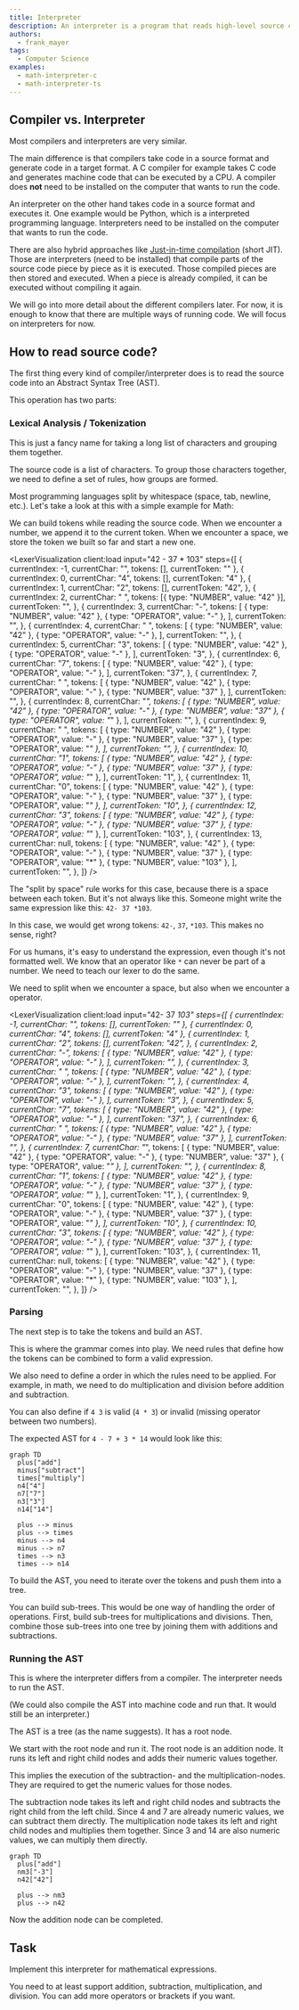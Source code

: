 ```yaml
---
title: Interpreter
description: An interpreter is a program that reads high-level source code and immediately carries out the instructions, translating and executing them step‑by‑step.
authors:
  - frank_mayer
tags:
  - Computer Science
examples:
  - math-interpreter-c
  - math-interpreter-ts
---
```


## Compiler vs. Interpreter

Most compilers and interpreters are very similar.

The main difference is that compilers take code in a source format and generate code in a target format.
A C compiler for example takes C code and generates machine code that can be executed by a CPU.
A compiler does **not** need to be installed on the computer that wants to run the code.

An interpreter on the other hand takes code in a source format and executes it.
One example would be Python, which is a interpreted programming language.
Interpreters need to be installed on the computer that wants to run the code.

There are also hybrid approaches like [Just-in-time compilation](/courses/jit) (short JIT).
Those are interpreters (need to be installed) that compile parts of the source code piece by piece as it is executed.
Those compiled pieces are then stored and executed.
When a piece is already compiled, it can be executed without compiling it again.

We will go into more detail about the different compilers later.
For now, it is enough to know that there are multiple ways of running code.
We will focus on interpreters for now.

## How to read source code?

The first thing every kind of compiler/interpreter does is to read the source code into an Abstract Syntax Tree (AST).

This operation has two parts:

### Lexical Analysis / Tokenization

This is just a fancy name for taking a long list of characters and grouping them together.

The source code is a list of characters.
To group those characters together, we need to define a set of rules, how groups are formed.

Most programming languages split by whitespace (space, tab, newline, etc.).
Let's take a look at this with a simple example for Math:


We can build tokens while reading the source code.
When we encounter a number, we append it to the current token.
When we encounter a space, we store the token we built so far and start a new one.

<LexerVisualization
	client:load
	input="42 - 37 * 103"
	steps={[
		{ currentIndex: -1, currentChar: "", tokens: [], currentToken: "" },
		{ currentIndex: 0, currentChar: "4", tokens: [], currentToken: "4" },
		{
			currentIndex: 1,
			currentChar: "2",
			tokens: [],
			currentToken: "42",
		},
		{
			currentIndex: 2,
			currentChar: " ",
			tokens: [{ type: "NUMBER", value: "42" }],
			currentToken: "",
		},
		{
			currentIndex: 3,
			currentChar: "-",
			tokens: [
				{ type: "NUMBER", value: "42" },
				{ type: "OPERATOR", value: "-" },
			],
			currentToken: "",
		},
		{
			currentIndex: 4,
			currentChar: " ",
			tokens: [
				{ type: "NUMBER", value: "42" },
				{ type: "OPERATOR", value: "-" },
			],
			currentToken: "",
		},
		{
			currentIndex: 5,
			currentChar: "3",
			tokens: [
				{ type: "NUMBER", value: "42" },
				{ type: "OPERATOR", value: "-" },
			],
			currentToken: "3",
		},
		{
			currentIndex: 6,
			currentChar: "7",
			tokens: [
				{ type: "NUMBER", value: "42" },
				{ type: "OPERATOR", value: "-" },
			],
			currentToken: "37",
		},
		{
			currentIndex: 7,
			currentChar: " ",
			tokens: [
				{ type: "NUMBER", value: "42" },
				{ type: "OPERATOR", value: "-" },
				{ type: "NUMBER", value: "37" },
			],
			currentToken: "",
		},
		{
			currentIndex: 8,
			currentChar: "*",
			tokens: [
				{ type: "NUMBER", value: "42" },
				{ type: "OPERATOR", value: "-" },
				{ type: "NUMBER", value: "37" },
				{ type: "OPERATOR", value: "*" },
			],
			currentToken: "",
		},
		{
			currentIndex: 9,
			currentChar: " ",
			tokens: [
				{ type: "NUMBER", value: "42" },
				{ type: "OPERATOR", value: "-" },
				{ type: "NUMBER", value: "37" },
				{ type: "OPERATOR", value: "*" },
			],
			currentToken: "",
		},
		{
			currentIndex: 10,
			currentChar: "1",
			tokens: [
				{ type: "NUMBER", value: "42" },
				{ type: "OPERATOR", value: "-" },
				{ type: "NUMBER", value: "37" },
				{ type: "OPERATOR", value: "*" },
			],
			currentToken: "1",
		},
		{
			currentIndex: 11,
			currentChar: "0",
			tokens: [
				{ type: "NUMBER", value: "42" },
				{ type: "OPERATOR", value: "-" },
				{ type: "NUMBER", value: "37" },
				{ type: "OPERATOR", value: "*" },
			],
			currentToken: "10",
		},
		{
			currentIndex: 12,
			currentChar: "3",
			tokens: [
				{ type: "NUMBER", value: "42" },
				{ type: "OPERATOR", value: "-" },
				{ type: "NUMBER", value: "37" },
				{ type: "OPERATOR", value: "*" },
			],
			currentToken: "103",
		},
		{
			currentIndex: 13,
			currentChar: null,
			tokens: [
				{ type: "NUMBER", value: "42" },
				{ type: "OPERATOR", value: "-" },
				{ type: "NUMBER", value: "37" },
				{ type: "OPERATOR", value: "*" },
				{ type: "NUMBER", value: "103" },
			],
			currentToken: "",
		},
	]}
/>

The "split by space" rule works for this case, because there is a space between each token.
But it's not always like this.
Someone might write the same expression like this: `42- 37 *103`.

In this case, we would get wrong tokens: `42-`, `37`, `*103`.
This makes no sense, right?

For us humans, it's easy to understand the expression, even though it's not formatted well.
We know that an operator like `*` can never be part of a number.
We need to teach our lexer to do the same.

We need to split when we encounter a space, but also when we encounter a operator.

<LexerVisualization
	client:load
	input="42- 37 *103"
	steps={[
		{ currentIndex: -1, currentChar: "", tokens: [], currentToken: "" },
		{ currentIndex: 0, currentChar: "4", tokens: [], currentToken: "4" },
		{
			currentIndex: 1,
			currentChar: "2",
			tokens: [],
			currentToken: "42",
		},
		{
			currentIndex: 2,
			currentChar: "-",
			tokens: [
				{ type: "NUMBER", value: "42" },
				{ type: "OPERATOR", value: "-" },
			],
			currentToken: "",
		},
		{
			currentIndex: 3,
			currentChar: " ",
			tokens: [
				{ type: "NUMBER", value: "42" },
				{ type: "OPERATOR", value: "-" },
			],
			currentToken: "",
		},
		{
			currentIndex: 4,
			currentChar: "3",
			tokens: [
				{ type: "NUMBER", value: "42" },
				{ type: "OPERATOR", value: "-" },
			],
			currentToken: "3",
		},
		{
			currentIndex: 5,
			currentChar: "7",
			tokens: [
				{ type: "NUMBER", value: "42" },
				{ type: "OPERATOR", value: "-" },
			],
			currentToken: "37",
		},
		{
			currentIndex: 6,
			currentChar: " ",
			tokens: [
				{ type: "NUMBER", value: "42" },
				{ type: "OPERATOR", value: "-" },
				{ type: "NUMBER", value: "37" },
			],
			currentToken: "",
		},
		{
			currentIndex: 7,
			currentChar: "*",
			tokens: [
				{ type: "NUMBER", value: "42" },
				{ type: "OPERATOR", value: "-" },
				{ type: "NUMBER", value: "37" },
				{ type: "OPERATOR", value: "*" },
			],
			currentToken: "",
		},
		{
			currentIndex: 8,
			currentChar: "1",
			tokens: [
				{ type: "NUMBER", value: "42" },
				{ type: "OPERATOR", value: "-" },
				{ type: "NUMBER", value: "37" },
				{ type: "OPERATOR", value: "*" },
			],
			currentToken: "1",
		},
		{
			currentIndex: 9,
			currentChar: "0",
			tokens: [
				{ type: "NUMBER", value: "42" },
				{ type: "OPERATOR", value: "-" },
				{ type: "NUMBER", value: "37" },
				{ type: "OPERATOR", value: "*" },
			],
			currentToken: "10",
		},
		{
			currentIndex: 10,
			currentChar: "3",
			tokens: [
				{ type: "NUMBER", value: "42" },
				{ type: "OPERATOR", value: "-" },
				{ type: "NUMBER", value: "37" },
				{ type: "OPERATOR", value: "*" },
			],
			currentToken: "103",
		},
		{
			currentIndex: 11,
			currentChar: null,
			tokens: [
				{ type: "NUMBER", value: "42" },
				{ type: "OPERATOR", value: "-" },
				{ type: "NUMBER", value: "37" },
				{ type: "OPERATOR", value: "*" },
				{ type: "NUMBER", value: "103" },
			],
			currentToken: "",
		},
	]}
/>

### Parsing

The next step is to take the tokens and build an AST.

This is where the grammar comes into play.
We need rules that define how the tokens can be combined to form a valid expression.

We also need to define a order in which the rules need to be applied.
For example, in math, we need to do multiplication and division before addition and subtraction.

You can also define if `4 3` is valid (`4 * 3`) or invalid (missing operator between two numbers).

The expected AST for `4 - 7 + 3 * 14` would look like this:

```mermaid
graph TD
  plus["add"]
  minus["subtract"]
  times["multiply"]
  n4["4"]
  n7["7"]
  n3["3"]
  n14["14"]

  plus --> minus
  plus --> times
  minus --> n4
  minus --> n7
  times --> n3
  times --> n14
```

To build the AST, you need to iterate over the tokens and push them into a tree.

You can build sub-trees.
This would be one way of handling the order of operations.
First, build sub-trees for multiplications and divisions.
Then, combine those sub-trees into one tree by joining them with additions and subtractions.

### Running the AST

This is where the interpreter differs from a compiler.
The interpreter needs to run the AST.

(We could also compile the AST into machine code and run that. It would still be an interpreter.)

The AST is a tree (as the name suggests).
It has a root node.

We start with the root node and run it.
The root node is an addition node.
It runs its left and right child nodes and adds their numeric values together.

This implies the execution of the subtraction- and the multiplication-nodes.
They are required to get the numeric values for those nodes.

The subtraction node takes its left and right child nodes and subtracts the right child from the left child.
Since 4 and 7 are already numeric values, we can subtract them directly.
The multiplication node takes its left and right child nodes and multiplies them together.
Since 3 and 14 are also numeric values, we can multiply them directly.

```mermaid
graph TD
  plus["add"]
  nm3["-3"]
  n42["42"]

  plus --> nm3
  plus --> n42
```

Now the addition node can be completed.

## Task

Implement this interpreter for mathematical expressions.

You need to at least support addition, subtraction, multiplication, and division.
You can add more operators or brackets if you want.
